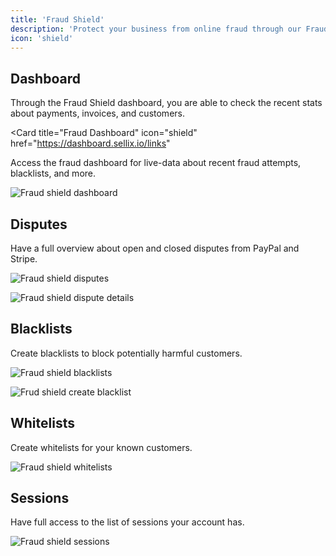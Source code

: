 ```yaml
---
title: 'Fraud Shield'
description: 'Protect your business from online fraud through our Fraud Shield and other suggestions from Stripe and PayPal'
icon: 'shield'
---
```


## Dashboard

Through the Fraud Shield dashboard, you are able to check the recent stats about payments, invoices, and customers.

<Card
  title="Fraud Dashboard"
  icon="shield"
  href="https://dashboard.sellix.io/links"
>
  Access the fraud dashboard for live-data about recent fraud attempts, blacklists, and more.
</Card>

<img
  className="block"
  src="https://sellix.io/cdn-cgi/image/q=65/https://cdn.sellix.io/static/documentation/images/fraud-shield/dashboard.png"
  alt="Fraud shield dashboard"
/>

## Disputes

Have a full overview about open and closed disputes from PayPal and Stripe.

<img
  className="block"
  src="https://sellix.io/cdn-cgi/image/q=65/https://cdn.sellix.io/static/documentation/images/fraud-shield/disputes.png"
  alt="Fraud shield disputes"
/>

<img
  className="block"
  src="https://sellix.io/cdn-cgi/image/q=65/https://cdn.sellix.io/static/documentation/images/fraud-shield/dispute.png"
  alt="Fraud shield dispute details"
/>

## Blacklists

Create blacklists to block potentially harmful customers.

<img
  className="block"
  src="https://sellix.io/cdn-cgi/image/q=65/https://cdn.sellix.io/static/documentation/images/fraud-shield/blacklists.png"
  alt="Fraud shield blacklists"
/>

<img
  className="block"
  src="https://sellix.io/cdn-cgi/image/q=65/https://cdn.sellix.io/static/documentation/images/fraud-shield/create-blacklist.png"
  alt="Frud shield create blacklist"
/>

## Whitelists

Create whitelists for your known customers.

<img
  className="block"
  src="https://sellix.io/cdn-cgi/image/q=65/https://cdn.sellix.io/static/documentation/images/fraud-shield/whitelists.png"
  alt="Fraud shield whitelists"
/>

## Sessions

Have full access to the list of sessions your account has.

<img
  className="block"
  src="https://sellix.io/cdn-cgi/image/q=65/https://cdn.sellix.io/static/documentation/images/fraud-shield/sessions.png"
  alt="Fraud shield sessions"
/>
